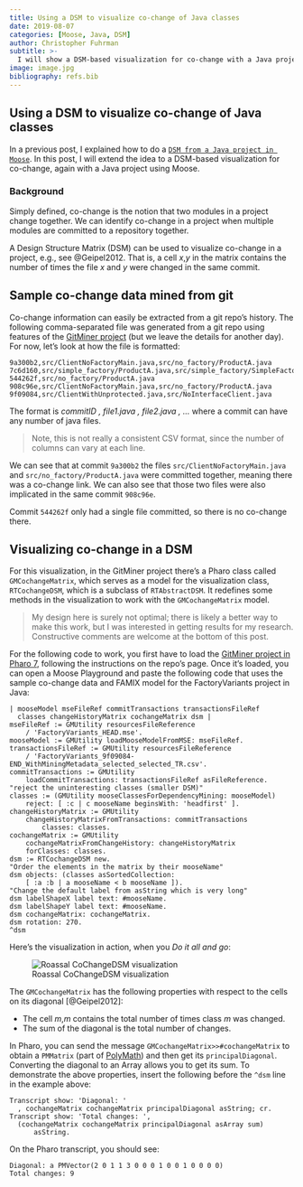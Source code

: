 ```yaml
---
title: Using a DSM to visualize co-change of Java classes
date: 2019-08-07
categories: [Moose, Java, DSM]
author: Christopher Fuhrman
subtitle: >-
  I will show a DSM-based visualization for co-change with a Java project using Moose and Pharo.
image: image.jpg
bibliography: refs.bib
---
```

## Using a DSM to visualize co-change of Java classes

In a previous post, I explained how to do a [`DSM from a Java project in Moose`](../dsm-moose-java/index.qmd). In this post, I will extend the idea to a DSM-based visualization for co-change, again with a Java project using Moose.

### Background

Simply defined, co-change is the notion that two modules in a project change together.
We can identify co-change in a project when multiple modules are committed to a repository together.

A Design Structure Matrix (DSM) can be used to visualize co-change in a project, e.g., see @Geipel2012. That is, a cell *x*,*y* in the matrix contains the number of times the file *x* and *y* were changed in the same commit.

## Sample co-change data mined from git

Co-change information can easily be extracted from a git repo's history. The following comma-separated file was generated from a git repo using features of the [GitMiner project](https://github.com/fuhrmanator/GitMiner) (but we leave the details for another day). For now, let's look at how the file is formatted:

```csv
9a300b2,src/ClientNoFactoryMain.java,src/no_factory/ProductA.java
7c6d160,src/simple_factory/ProductA.java,src/simple_factory/SimpleFactory.java
544262f,src/no_factory/ProductA.java
908c96e,src/ClientNoFactoryMain.java,src/no_factory/ProductA.java
9f09084,src/ClientWithUnprotected.java,src/NoInterfaceClient.java
```

The format is _commitID , file1.java , file2.java , ..._ where a commit can have any number of java files. 

> Note, this is not really a consistent CSV format, since the number of columns can vary at each line.

We can see that at commit `9a300b2` the files `src/ClientNoFactoryMain.java` and `src/no_factory/ProductA.java` were committed together, meaning there was a co-change link. We can also see that those two files were also implicated in the same commit `908c96e`.

Commit `544262f` only had a single file committed, so there is no co-change there.

## Visualizing co-change in a DSM

For this visualization, in the GitMiner project there's a Pharo class called `GMCochangeMatrix`, which serves as a model for the visualization class, `RTCochangeDSM`, which is a subclass of `RTAbstractDSM`. It redefines some methods in the visualization to work with the `GMCochangeMatrix` model.

> My design here is surely not optimal; there is likely a better way to make this work, but I was interested in getting results for my research. Constructive comments are welcome at the bottom of this post.

For the following code to work, you first have to load the [GitMiner project in Pharo 7](https://github.com/fuhrmanator/GitMiner), following the instructions on the repo's page. Once it's loaded, you can open a Moose Playground and paste the following code that uses the sample co-change data and FAMIX model for the FactoryVariants project in Java:

```smalltalk
| mooseModel mseFileRef commitTransactions transactionsFileRef 
  classes changeHistoryMatrix cochangeMatrix dsm |
mseFileRef := GMUtility resourcesFileReference
	/ 'FactoryVariants_HEAD.mse'.
mooseModel := GMUtility loadMooseModelFromMSE: mseFileRef.
transactionsFileRef := GMUtility resourcesFileReference
	/ 'FactoryVariants_9f09084-END_WithMiningMetadata_selected_selected_TR.csv'.
commitTransactions := GMUtility
	loadCommitTransactions: transactionsFileRef asFileReference.
"reject the uninteresting classes (smaller DSM)"
classes := (GMUtility mooseClassesForDependencyMining: mooseModel)
	reject: [ :c | c mooseName beginsWith: 'headfirst' ].
changeHistoryMatrix := GMUtility
	changeHistoryMatrixFromTransactions: commitTransactions
		classes: classes.
cochangeMatrix := GMUtility
	cochangeMatrixFromChangeHistory: changeHistoryMatrix
	forClasses: classes.
dsm := RTCochangeDSM new.
"Order the elements in the matrix by their mooseName"
dsm objects: (classes asSortedCollection:
    [ :a :b | a mooseName < b mooseName ]).
"Change the default label from asString which is very long"
dsm labelShapeX label text: #mooseName.
dsm labelShapeY label text: #mooseName.
dsm cochangeMatrix: cochangeMatrix.
dsm rotation: 270.
^dsm
```

Here's the visualization in action, when you *Do it all and go*:

![Roassal CoChangeDSM visualization](RTCochangeDSM.gif)

The `GMCochangeMatrix` has the following properties with respect to the cells on its diagonal [@Geipel2012]:

- The cell *m*,*m* contains the total number of times class *m* was changed. 
- The sum of the diagonal is the total number of changes.

In Pharo, you can send the message `GMCochangeMatrix>>#cochangeMatrix` to obtain a `PMMatrix` (part of [PolyMath](https://github.com/PolyMathOrg/PolyMath)) and then get its `principalDiagonal`. Converting the diagonal to an Array allows you to get its sum. To demonstrate the above properties, insert the following before the `^dsm` line in the example above:

  ```smalltalk
  Transcript show: 'Diagonal: '
  	, cochangeMatrix cochangeMatrix principalDiagonal asString; cr.
  Transcript show: 'Total changes: ', 
	(cochangeMatrix cochangeMatrix principalDiagonal asArray sum)
		asString.
  ```
On the Pharo transcript, you should see:

```
Diagonal: a PMVector(2 0 1 1 3 0 0 0 1 0 0 1 0 0 0 0)
Total changes: 9
```

[1]: https://ieeexplore.ieee.org/document/6363462 "The Link between Dependency and Cochange: Empirical Evidence"
